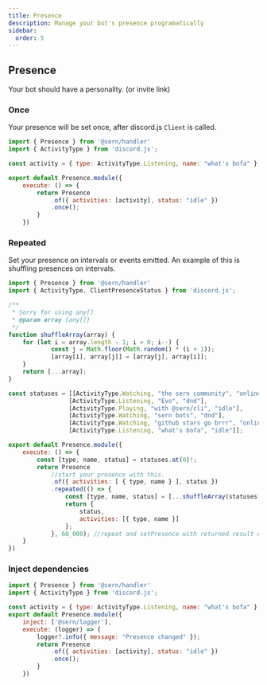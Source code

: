 ```yaml
---
title: Presence 
description: Manage your bot's presence programatically
sidebar:
  order: 5
---
```



## Presence
Your bot should have a personality. (or invite link)

### Once

Your presence will be set once, after discord.js `Client` is called.

```js title="./src/presence.js" 
import { Presence } from '@sern/handler'
import { ActivityType } from 'discord.js';

const activity = { type: ActivityType.Listening, name: "what's bofa" };

export default Presence.module({
    execute: () => {
        return Presence
            .of({ activities: [activity], status: "idle" })
            .once();
        }
    })
```


### Repeated

Set your presence on intervals or events emitted.
An example of this is shuffling presences on intervals.
```js title="./src/presence.js" 
import { Presence } from '@sern/handler'
import { ActivityType, ClientPresenceStatus } from 'discord.js';

/**
 * Sorry for using any[]
 * @param array {any[]} 
 */
function shuffleArray(array) {
    for (let i = array.length - 1; i > 0; i--) {
            const j = Math.floor(Math.random() * (i + 1));
            [array[i], array[j]] = [array[j], array[i]];
    }
    return [...array];
}

const statuses = [[ActivityType.Watching, "the sern community", "online"],
                 [ActivityType.Listening, "Evo", "dnd"],
                 [ActivityType.Playing, "with @sern/cli", "idle"],
                 [ActivityType.Watching, "sern bots", "dnd"],
                 [ActivityType.Watching, "github stars go brrr", "online"],
                 [ActivityType.Listening, "what's bofa", "idle"]];

export default Presence.module({ 
    execute: () => {
        const [type, name, status] = statuses.at(0)!;
        return Presence
            //start your presence with this.
            .of({ activities: [ { type, name } ], status }) 
            .repeated(() => {
                const [type, name, status] = [...shuffleArray(statuses)].shift()!;
                return {
                    status,
                    activities: [{ type, name }]
                };
            }, 60_000); //repeat and setPresence with returned result every minute
    }
})
```

### Inject dependencies
```js title="./src/presence.js" {7-8} 
import { Presence } from '@sern/handler'
import { ActivityType } from 'discord.js';

const activity = { type: ActivityType.Listening, name: "what's bofa" };
export default Presence.module({
    inject: ['@sern/logger'],
    execute: (logger) => {
        logger?.info({ message: "Presence changed" });
        return Presence
            .of({ activities: [activity], status: "idle" })
            .once();
        }
    })
```

